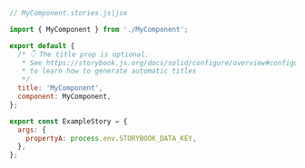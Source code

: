```js
// MyComponent.stories.js|jsx

import { MyComponent } from './MyComponent';

export default {
  /* 👇 The title prop is optional.
   * See https://storybook.js.org/docs/solid/configure/overview#configure-story-loading
   * to learn how to generate automatic titles
   */
  title: 'MyComponent',
  component: MyComponent,
};

export const ExampleStory = {
  args: {
    propertyA: process.env.STORYBOOK_DATA_KEY,
  },
};
```
